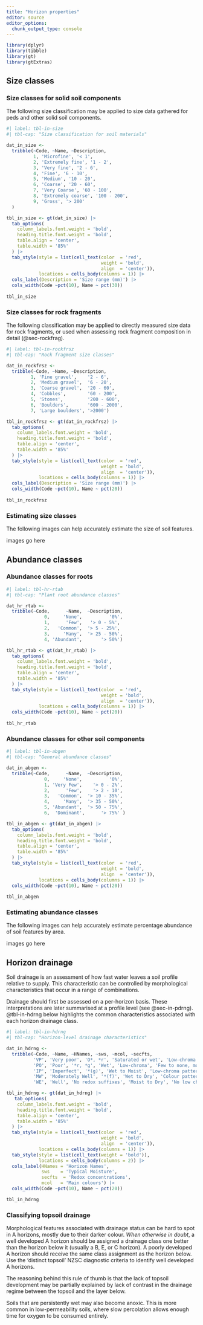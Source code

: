 ```yaml
---
title: "Horizon properties"
editor: source
editor_options: 
  chunk_output_type: console
---
```


```r
library(dplyr)
library(tibble)
library(gt)
library(gtExtras)
```

## Size classes {#sec-in-size}

### Size classes for solid soil components {#sec-in-solsz}

The following size classification may be applied to size data gathered for peds and other solid soil components.

```r
#| label: tbl-in-size
#| tbl-cap: "Size classification for soil materials"

dat_in_size <-
  tribble(~Code, ~Name, ~Description,
          1, 'Microfine', '< 1',
          2, 'Extremely fine', '1 - 2',
          3, 'Very fine', '2 - 6',
          4, 'Fine', '6 - 10',
          5, 'Medium', '10 - 20',
          6, 'Coarse', '20 - 60',
          7, 'Very Coarse', '60 - 100',
          8, 'Extremely coarse', '100 - 200',
          9, 'Gross', '> 200'
  )

tbl_in_size <- gt(dat_in_size) |>
  tab_options(
    column_labels.font.weight = 'bold', 
    heading.title.font.weight = 'bold',
    table.align = 'center',
    table.width = '85%'
  ) |>
  tab_style(style = list(cell_text(color  = 'red', 
                                   weight = 'bold',
                                   align  = 'center')),
            locations = cells_body(columns = 1)) |>
  cols_label(Description = 'Size range (mm)') |>
  cols_width(Code ~pct(10), Name ~ pct(30))
  
tbl_in_size

```

### Size classes for rock fragments

The following classification may be applied to directly measured size data for rock fragments, or used when assessing rock fragment composition in detail (@sec-rockfrag). 

```r
#| label: tbl-in-rockfrsz
#| tbl-cap: "Rock fragment size classes"

dat_in_rockfrsz <-
  tribble(~Code, ~Name, ~Description,
         1, 'Fine gravel',    '2 - 6',
         2, 'Medium gravel',  '6 - 20',
         3, 'Coarse gravel',  '20 - 60',
         4, 'Cobbles',        '60 - 200',
         5, 'Stones',         '200 - 600',
         6, 'Boulders',       '600 - 2000', 
         7, 'Large boulders', '>2000') 

tbl_in_rockfrsz <- gt(dat_in_rockfrsz) |>
  tab_options(
    column_labels.font.weight = 'bold', 
    heading.title.font.weight = 'bold',
    table.align = 'center',
    table.width = '85%'
  ) |>
  tab_style(style = list(cell_text(color  = 'red',
                                   weight = 'bold',
                                   align  = 'center')),
            locations = cells_body(columns = 1)) |>
  cols_label(Description = 'Size range (mm)') |>
  cols_width(Code ~pct(10), Name ~ pct(20))
  
tbl_in_rockfrsz
```

### Estimating size classes {#sec-in-sizepics}

The following images can help accurately estimate the size of soil features.

[images go here]{.diags}

## Abundance classes {#sec-in-abund}

### Abundance classes for roots {#sec-in-abrts}

```r
#| label: tbl-hr-rtab
#| tbl-cap: "Plant root abundance classes"

dat_hr_rtab <-
  tribble(~Code,      ~Name,  ~Description,
              0,     'None',          '0%',
              1,      'Few',   '> 0 - 5%',
              2,   'Common',  '> 5 - 25%',
              3,     'Many',  '> 25 - 50%',
              4, 'Abundant',       '> 50%')

tbl_hr_rtab <- gt(dat_hr_rtab) |>
  tab_options(
    column_labels.font.weight = 'bold', 
    heading.title.font.weight = 'bold',
    table.align = 'center',
    table.width = '85%'
  ) |>
  tab_style(style = list(cell_text(color  = 'red',
                                   weight = 'bold',
                                   align  = 'center')),
            locations = cells_body(columns = 1)) |>
  cols_width(Code ~pct(10), Name ~ pct(20))
  
tbl_hr_rtab

```

### Abundance classes for other soil components {#sec-in-abgen}

```r
#| label: tbl-in-abgen
#| tbl-cap: "General abundance classes"

dat_in_abgen <-
  tribble(~Code,      ~Name,  ~Description,
              0,     'None',          '0%',
              1, 'Very Few',    '> 0 - 2%',
              2,      'Few',    '> 2 - 10',
              3,   'Common',  '> 10 - 35%',
              4,     'Many',  '> 35 - 50%',
              5, 'Abundant',  '> 50 - 75%',
              6,  'Dominant',      '> 75%' )

tbl_in_abgen <- gt(dat_in_abgen) |>
  tab_options(
    column_labels.font.weight = 'bold', 
    heading.title.font.weight = 'bold',
    table.align = 'center',
    table.width = '85%'
  ) |>
  tab_style(style = list(cell_text(color  = 'red', 
                                   weight = 'bold',
                                   align  = 'center')),
            locations = cells_body(columns = 1)) |>
  cols_width(Code ~pct(10), Name ~ pct(20))
  
tbl_in_abgen
```

### Estimating abundance classes {#sec-in-abundpics}

The following images can help accurately estimate percentage abundance of soil features by area.

[images go here]{.diags}

## Horizon drainage {#sec-in-hdrng}

Soil drainage is an assessment of how fast water leaves a soil profile relative to supply. This characteristic can be controlled by morphological characteristics that occur in a range of combinations.

Drainage should first be assessed on a per-horizon basis. These interpretations are later summarised at a profile level (see @sec-in-pdrng). @tbl-in-hdrng below highlights the common characteristics associated with each horizon drainage class.

```r
#| label: tbl-in-hdrng
#| tbl-cap: "Horizon-level drainage characteristics"

dat_in_hdrng <-
  tribble(~Code, ~Name, ~HNames, ~sws, ~mcol, ~secfts,
          'VP', 'Very poor', 'O*, *r', 'Saturated or wet', 'Low-chroma', 'Few to none',  
          'PO', 'Poor', '*r, *g', 'Wet', 'Low-chroma', 'Few to none, mottles more often on ped surfaces than internals',
          'IP', 'Imperfect', '*(g)', 'Wet to Moist', 'Low-chroma patterns on brighter matrix', 'Fe and/or Mn-rich segregations, nodules and pans',
          'MW', 'Moderately Well', '*(f)', 'Wet to Dry', 'Colour patterns but no low chroma colours', 'Mottles more often in ped interiors' ,
          'WE', 'Well', 'No redox suffixes', 'Moist to Dry', 'No low chroma colours',  'Few to none')

tbl_in_hdrng <- gt(dat_in_hdrng) |>
   tab_options(
    column_labels.font.weight = 'bold', 
    heading.title.font.weight = 'bold',
    table.align = 'center',
    table.width = '85%'
  ) |>
  tab_style(style = list(cell_text(color  = 'red', 
                                   weight = 'bold',
                                   align  = 'center')),
            locations = cells_body(columns = 1)) |>
  tab_style(style = list(cell_text(weight = 'bold')),
            locations = cells_body(columns = 2)) |>
  cols_label(HNames = 'Horizon Names',
             sws    = 'Typical Moisture',
             secfts  = 'Redox concentrations',
             mcol   = 'Main colours') |>
  cols_width(Code ~pct(10), Name ~ pct(20))

tbl_in_hdrng
```

### Classifying topsoil drainage

Morphological features associated with drainage status can be hard to spot in [A]{.ceg} horizons, mostly due to their darker colour. *When otherwise in doubt*, a well developed [A]{.ceg} horizon should be assigned a drainage class one better than the horizon below it (usually a [B]{.ceg}, [E]{.ceg}, or [C]{.ceg} horizon). A poorly developed [A]{.ceg} horizon should receive the same class assignment as the horizon below. Use the 'distinct topsoil' NZSC diagnostic criteria to identify well developed [A]{.ceg} horizons.

The reasoning behind this rule of thumb is that the lack of topsoil development may be partially explained by lack of contrast in the drainage regime between the topsoil and the layer below.

<!-- example diagram here --->

::: {#nte-anoxia .callout-note appearance="minimal" collapse="true" title="Wet vs wet-and-anoxic soils"}
Soils that are persistently wet may also become anoxic. This is more common in low-permeability soils, where slow percolation allows enough time for oxygen to be consumed entirely. <!--- add more --->
:::


